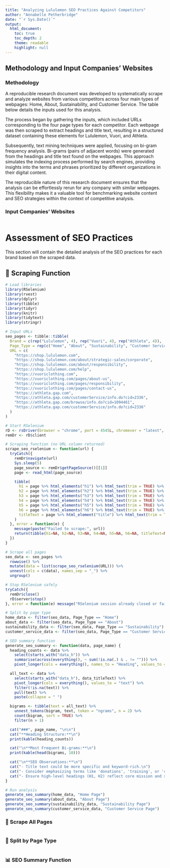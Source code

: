 ```yaml
---
title: "Analyzing Lululemon SEO Practices Against Competitors"
author: "Annabelle Petherbridge"
date: "`r Sys.Date()`"
output:
  html_document:
    toc: true
    toc_depth: 2
    theme: readable
    highlight: null
---
```


## Methodology and Input Companies’ Websites

### Methodology

A reproducible research document was developed to systematically scrape and analyze websites from various competitors across four main types of webpages: Home, About, Sustainability, and Customer Service. The table below details the inputs used for this analysis.

The process began by gathering the inputs, which included URLs corresponding to the four page types for each competitor. Each webpage was then scraped to extract headings and title text, resulting in a structured dataset containing these elements for Lululemon, Vuori, and Athleta.

Subsequently, text mining techniques were applied, focusing on bi-gram frequency analysis. Bi-grams (pairs of adjacent words) were generated from the headings and title text found on the webpages. This approach simulates the indexing process performed by search engines, providing insights into the terms and phrases prioritized by different organizations in their digital content.

The reproducible nature of this research document ensures that the analysis can be effortlessly rerun for any company with similar webpages. This flexibility makes it a valuable tool for benchmarking website content and SEO strategies within the context of competitive analysis.

### Input Companies’ Websites

```r


```

# **Assessment of SEO Practices**

This section will contain the detailed analysis of the SEO practices for each brand based on the scraped data.

## **🧠 Scraping Function**

```r
# Load libraries
library(RSelenium)
library(rvest)
library(dplyr)
library(tibble)
library(tidyr)
library(knitr)
library(tidytext)
library(stringr)

# Input URLs
seo_pages <- tibble::tibble(
  Brand = c(rep("Lululemon", 4), rep("Vuori", 4), rep("Athleta", 4)),
  Page_Type = rep(c("Home", "About", "Sustainability", "Customer Service"), 3),
  URL = c(
    "https://shop.lululemon.com",
    "https://shop.lululemon.com/about/strategic-sales/corporate",
    "https://shop.lululemon.com/about/responsibility",
    "https://shop.lululemon.com/help",
    "https://vuoriclothing.com",
    "https://vuoriclothing.com/pages/about-us",
    "https://vuoriclothing.com/pages/responsibility",
    "https://vuoriclothing.com/pages/contact-us",
    "https://athleta.gap.com",
    "https://athleta.gap.com/customerService/info.do?cid=2336",
    "https://athleta.gap.com/browse/info.do?cid=1094461",
    "https://athleta.gap.com/customerService/info.do?cid=2336"
  )
)

# Start RSelenium
rD <- rsDriver(browser = "chrome", port = 4545L, chromever = "latest", verbose = FALSE)
remDr <- rD$client

# Scraping function (no URL column returned)
scrape_seo_rselenium <- function(url) {
  tryCatch({
    remDr$navigate(url)
    Sys.sleep(5)
    page_source <- remDr$getPageSource()[[1]]
    page <- read_html(page_source)

    tibble(
      h1 = page %>% html_elements("h1") %>% html_text(trim = TRUE) %>% paste(collapse = " | "),
      h2 = page %>% html_elements("h2") %>% html_text(trim = TRUE) %>% paste(collapse = " | "),
      h3 = page %>% html_elements("h3") %>% html_text(trim = TRUE) %>% paste(collapse = " | "),
      h4 = page %>% html_elements("h4") %>% html_text(trim = TRUE) %>% paste(collapse = " | "),
      h5 = page %>% html_elements("h5") %>% html_text(trim = TRUE) %>% paste(collapse = " | "),
      h6 = page %>% html_elements("h6") %>% html_text(trim = TRUE) %>% paste(collapse = " | "),
      titleText = page %>% html_element("title") %>% html_text(trim = TRUE)
    )
  }, error = function(e) {
    message(paste("Failed to scrape:", url))
    return(tibble(h1=NA, h2=NA, h3=NA, h4=NA, h5=NA, h6=NA, titleText=NA))
  })
}

# Scrape all pages
seo_data <- seo_pages %>%
  rowwise() %>%
  mutate(data = list(scrape_seo_rselenium(URL))) %>%
  unnest(cols = c(data), names_sep = "_") %>%
  ungroup()

# Stop RSelenium safely
tryCatch({
  remDr$close()
  rD$server$stop()
}, error = function(e) message("RSelenium session already closed or failed to start."))

# Split by page type
home_data <- filter(seo_data, Page_Type == "Home")
about_data <- filter(seo_data, Page_Type == "About")
sustainability_data <- filter(seo_data, Page_Type == "Sustainability")
customer_service_data <- filter(seo_data, Page_Type == "Customer Service")

# SEO summary function
generate_seo_summary <- function(data, page_name) {
  heading_counts <- data %>%
    select(starts_with("data_h")) %>%
    summarise(across(everything(), ~ sum(!is.na(.) & . != ""))) %>%
    pivot_longer(cols = everything(), names_to = "Heading", values_to = "Count")

  all_text <- data %>%
    select(starts_with("data_h"), data_titleText) %>%
    pivot_longer(cols = everything(), values_to = "text") %>%
    filter(!is.na(text)) %>%
    pull(text) %>%
    paste(collapse = " ")

  bigrams <- tibble(text = all_text) %>%
    unnest_tokens(bigram, text, token = "ngrams", n = 2) %>%
    count(bigram, sort = TRUE) %>%
    filter(n > 1)

  cat("###", page_name, "\n\n")
  cat("**Heading Structure:**\n")
  print(kable(heading_counts))

  cat("\n**Most Frequent Bi-grams:**\n")
  print(kable(head(bigrams, 10)))

  cat("\n**SEO Observations:**\n")
  cat("- Title text could be more specific and keyword-rich.\n")
  cat("- Consider emphasizing terms like 'donations', 'training', or 'certification' if relevant.\n")
  cat("- Ensure high-level headings (H1, H2) reflect core mission and services.\n\n")
}

# Run analysis
generate_seo_summary(home_data, "Home Page")
generate_seo_summary(about_data, "About Page")
generate_seo_summary(sustainability_data, "Sustainability Page")
generate_seo_summary(customer_service_data, "Customer Service Page")
```

### **🔄 Scrape All Pages**

```r

```

### **🧾 Split by Page Type**

```r

```

### **📊 SEO Summary Function**

```r

```
